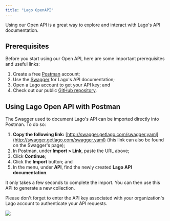 ```yaml
---
title: "Lago OpenAPI"
---
```


Using our Open API is a great way to explore and interact with Lago's API documentation.

## Prerequisites[](#prerequisites "Direct link to heading")

Before you start using our Open API, here are some important prerequisites and useful links:

1. Create a free [Postman](https://postman.com) account;
2. Use the [Swagger](http://swagger.getlago.com/) for Lago's API documentation;
3. Open a Lago account to get your API key; and
4. Check out our public [GitHub repository](https://github.com/getlago/lago-openapi).

## Using Lago Open API with Postman[](#using-lago-open-api-with-postman "Direct link to heading")

The Swagger used to document Lago's API can be imported directly into Postman. To do so: 

1. **Copy the following link:** [http://swagger.getlago.com/swagger.yaml](http://swagger.getlago.com/swagger.yaml) (this link can also be found on the Swagger's page);
2. In Postman, under **Import > Link**, paste the URL above;
3. Click **Continue**;
4. Click the **Import** button; and
5. In the menu, under **API**, find the newly created **Lago API documentation**.

It only takes a few seconds to complete the import. You can then use this API to generate a new collection.

Please don't forget to enter the API key associated with your organization's Lago account to authenticate your API requests.


<Frame caption="Import Lago API documentation into Postman">
  <img src="/guide/images/import-lago-api-85b3ecf31b776f55f5c16c5829aa8ebf.png" />
</Frame>